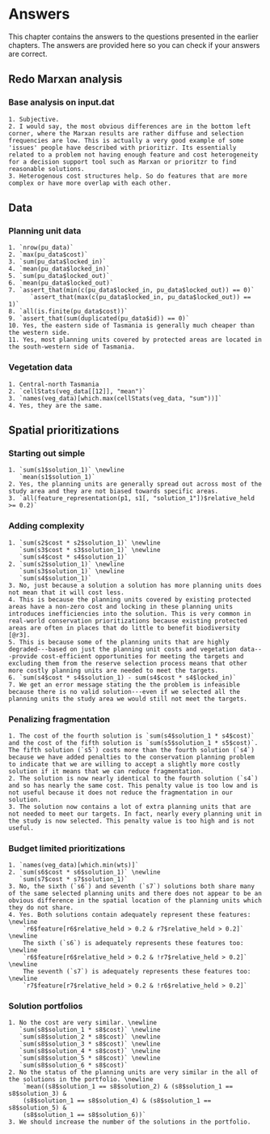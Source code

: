 # Answers

This chapter contains the answers to the questions presented in the earlier chapters. The answers are provided here so you can check if your answers are correct.

## Redo Marxan analysis

### Base analysis on input.dat

```block2
1. Subjective.
2. I would say, the most obvious differences are in the bottom left corner, where the Marxan results are rather diffuse and selection frequencies are low. This is actually a very good example of some 'issues' people have described with prioritizr. Its essentially related to a problem not having enough feature and cost heterogeneity for a decision support tool such as Marxan or prioritzr to find reasonable solutions.
3. Heterogenous cost structures help. So do features that are more complex or have more overlap with each other.

```


## Data

### Planning unit data

```block2
1. `nrow(pu_data)`
2. `max(pu_data$cost)`
3. `sum(pu_data$locked_in)`
4. `mean(pu_data$locked_in)`
5. `sum(pu_data$locked_out)`
6. `mean(pu_data$locked_out)`
7. `assert_that(min(c(pu_data$locked_in, pu_data$locked_out)) == 0)`
      `assert_that(max(c(pu_data$locked_in, pu_data$locked_out)) == 1)`
8. `all(is.finite(pu_data$cost))`
9. `assert_that(sum(duplicated(pu_data$id)) == 0)`
10. Yes, the eastern side of Tasmania is generally much cheaper than the western side.
11. Yes, most planning units covered by protected areas are located in the south-western side of Tasmania.

```

\clearpage

### Vegetation data

```block2
1. Central-north Tasmania
2. `cellStats(veg_data[[12]], "mean")`
3. `names(veg_data)[which.max(cellStats(veg_data, "sum"))]`
4. Yes, they are the same.

```


## Spatial prioritizations

### Starting out simple

```block2
1. `sum(s1$solution_1)` \newline
   `mean(s1$solution_1)`
2. Yes, the planning units are generally spread out across most of the study area and they are not biased towards specific areas.
3. `all(feature_representation(p1, s1[, "solution_1"])$relative_held >= 0.2)`

```

### Adding complexity

```block2
1. `sum(s2$cost * s2$solution_1)` \newline
   `sum(s3$cost * s3$solution_1)` \newline
   `sum(s4$cost * s4$solution_1)`
2. `sum(s2$solution_1)` \newline
   `sum(s3$solution_1)` \newline
   `sum(s4$solution_1)`
3. No, just because a solution a solution has more planning units does not mean that it will cost less.
4. This is because the planning units covered by existing protected areas have a non-zero cost and locking in these planning units introduces inefficiencies into the solution. This is very common in real-world conservation prioritizations because existing protected areas are often in places that do little to benefit biodiversity [@r3].
5. This is because some of the planning units that are highly degraded---based on just the planning unit costs and vegetation data---provide cost-efficient opportunities for meeting the targets and excluding them from the reserve selection process means that other more costly planning units are needed to meet the targets.
6. `sum(s4$cost * s4$solution_1) - sum(s4$cost * s4$locked_in)`
7. We get an error message stating the the problem is infeasible because there is no valid solution---even if we selected all the planning units the study area we would still not meet the targets.

```

### Penalizing fragmentation

```block2
1. The cost of the fourth solution is `sum(s4$solution_1 * s4$cost)` and the cost of the fifth solution is `sum(s5$solution_1 * s5$cost)`. The fifth solution (`s5`) costs more than the fourth solution (`s4`) because we have added penalties to the conservation planning problem to indicate that we are willing to accept a slightly more costly solution if it means that we can reduce fragmentation.
2. The solution is now nearly identical to the fourth solution (`s4`) and so has nearly the same cost. This penalty value is too low and is not useful because it does not reduce the fragmentation in our solution.
3. The solution now contains a lot of extra planning units that are not needed to meet our targets. In fact, nearly every planning unit in the study is now selected. This penalty value is too high and is not useful.

```

### Budget limited prioritizations

```block2
1. `names(veg_data)[which.min(wts)]`
2. `sum(s6$cost * s6$solution_1)` \newline
   `sum(s7$cost * s7$solution_1)`
3. No, the sixth (`s6`) and seventh (`s7`) solutions both share many of the same selected planning units and there does not appear to be an obvious difference in the spatial location of the planning units which they do not share.
4. Yes. Both solutions contain adequately represent these features: \newline
    `r6$feature[r6$relative_held > 0.2 & r7$relative_held > 0.2]` \newline
    The sixth (`s6`) is adequately represents these features too: \newline
    `r6$feature[r6$relative_held > 0.2 & !r7$relative_held > 0.2]` \newline
    The seventh (`s7`) is adequately represents these features too: \newline
    `r7$feature[r7$relative_held > 0.2 & !r6$relative_held > 0.2]`

```

\clearpage

### Solution portfolios

```block2
1. No the cost are very similar. \newline
   `sum(s8$solution_1 * s8$cost)` \newline
   `sum(s8$solution_2 * s8$cost)` \newline
   `sum(s8$solution_3 * s8$cost)` \newline
   `sum(s8$solution_4 * s8$cost)` \newline
   `sum(s8$solution_5 * s8$cost)` \newline
   `sum(s8$solution_6 * s8$cost)`
2. No the status of the planning units are very similar in the all of the solutions in the portfolio. \newline
    `mean((s8$solution_1 == s8$solution_2) & (s8$solution_1 == s8$solution_3) &
    (s8$solution_1 == s8$solution_4) & (s8$solution_1 == s8$solution_5) &
    (s8$solution_1 == s8$solution_6))`
3. We should increase the number of the solutions in the portfolio.

```
